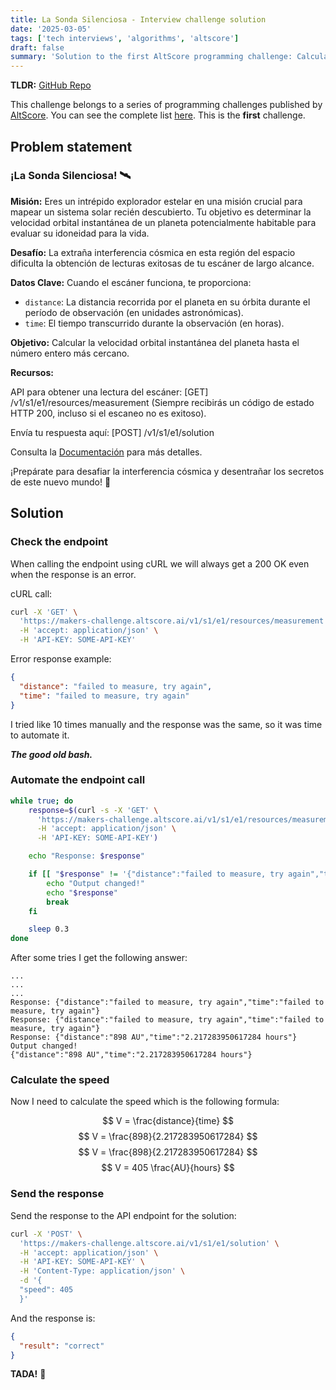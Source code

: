 ```yaml
---
title: La Sonda Silenciosa - Interview challenge solution
date: '2025-03-05'
tags: ['tech interviews', 'algorithms', 'altscore']
draft: false
summary: 'Solution to the first AltScore programming challenge: Calculate the orbital velocity of a planet by making API calls to get distance and time measurements, handling intermittent failures'
---
```


**TLDR:** [GitHub Repo](https://github.com/christianguevara/altscore-makers-challenge/tree/main/1-la-sonda-silenciosa)

This challenge belongs to a series of programming challenges published by [AltScore](https://www.altscore.ai/).
You can see the complete list [here](/blog/altscore-makers-challenge/0-reto-altscore). This is the **first** challenge.

<TOCInline toc={props.toc} />

## Problem statement
### ¡La Sonda Silenciosa! 🛰️
**Misión:** Eres un intrépido explorador estelar en una misión crucial para mapear un sistema solar recién descubierto. Tu objetivo es determinar la velocidad orbital instantánea de un planeta potencialmente habitable para evaluar su idoneidad para la vida.

**Desafío:** La extraña interferencia cósmica en esta región del espacio dificulta la obtención de lecturas exitosas de tu escáner de largo alcance.

**Datos Clave:** Cuando el escáner funciona, te proporciona:

- `distance`: La distancia recorrida por el planeta en su órbita durante el período de observación (en unidades astronómicas).
- `time`: El tiempo transcurrido durante la observación (en horas).

**Objetivo:** Calcular la velocidad orbital instantánea del planeta hasta el número entero más cercano.

**Recursos:**

API para obtener una lectura del escáner: [GET] /v1/s1/e1/resources/measurement (Siempre recibirás un código de estado HTTP 200, incluso si el escaneo no es exitoso).

Envía tu respuesta aquí: [POST] /v1/s1/e1/solution

Consulta la [Documentación](https://makers-challenge.altscore.ai/docs) para más detalles.

¡Prepárate para desafiar la interferencia cósmica y desentrañar los secretos de este nuevo mundo! 🚀

## Solution
### Check the endpoint
When calling the endpoint using cURL we will always get a 200 OK even when the response is an error.

cURL call:

```bash
curl -X 'GET' \
  'https://makers-challenge.altscore.ai/v1/s1/e1/resources/measurement' \
  -H 'accept: application/json' \
  -H 'API-KEY: SOME-API-KEY'
```

Error response example:
```json
{
  "distance": "failed to measure, try again",
  "time": "failed to measure, try again"
}
```

I tried like 10 times manually and the response was the same, so it was time to automate it.

**_The good old bash._**

### Automate the endpoint call

```bash
while true; do
    response=$(curl -s -X 'GET' \
      'https://makers-challenge.altscore.ai/v1/s1/e1/resources/measurement' \
      -H 'accept: application/json' \
      -H 'API-KEY: SOME-API-KEY')

    echo "Response: $response"

    if [[ "$response" != '{"distance":"failed to measure, try again","time":"failed to measure, try again"}' ]]; then
        echo "Output changed!"
        echo "$response"
        break
    fi

    sleep 0.3 
done
```

After some tries I get the following answer:

```
...
...
...
Response: {"distance":"failed to measure, try again","time":"failed to measure, try again"}
Response: {"distance":"failed to measure, try again","time":"failed to measure, try again"}
Response: {"distance":"898 AU","time":"2.217283950617284 hours"}
Output changed!
{"distance":"898 AU","time":"2.217283950617284 hours"}
```

### Calculate the speed
Now I need to calculate the speed which is the following formula:

$$
V = \frac{distance}{time}
$$
$$
V = \frac{898}{2.217283950617284}
$$
$$
V = \frac{898}{2.217283950617284}
$$
$$
V = 405 \frac{AU}{hours}
$$


### Send the response
Send the response to the API endpoint for the solution:

```bash
curl -X 'POST' \
  'https://makers-challenge.altscore.ai/v1/s1/e1/solution' \
  -H 'accept: application/json' \
  -H 'API-KEY: SOME-API-KEY' \
  -H 'Content-Type: application/json' \
  -d '{
  "speed": 405
  }'
```

And the response is:

```json
{
  "result": "correct"
}
```

**TADA!** 🎉
